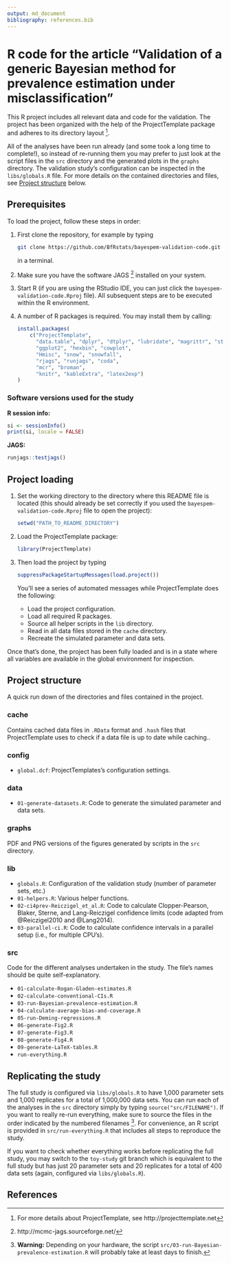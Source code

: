 ```yaml
---
output: md_document
bibliography: references.bib
---
```


<!-- This markdown document has been gerenated by knitting an R markdown file.-->

# R code for the article "Validation of a generic Bayesian method for prevalence estimation under misclassification"

This R project includes all relevant data and code for the validation.
The project has been organized with the help of the ProjectTemplate package and adheres to its directory layout ^[For more details about ProjectTemplate, see http://projecttemplate.net].

All of the analyses have been run already (and some took a long time to complete!), so instead of re-running them you may prefer to just look at the script files in the `src` directory and the generated plots in the `graphs` directory.
The validation study's configuration can be inspected in the `libs/globals.R` file. 
For more details on the contained directories and files, see [Project structure] below.

## Prerequisites

To load the project, follow these steps in order:

1. First clone the repository, for example by typing

    ```sh
    git clone https://github.com/BfRstats/bayespem-validation-code.git
    ```

    in a terminal.

1. Make sure you have the software JAGS ^[http://mcmc-jags.sourceforge.net/] installed on your system.

1. Start R (if you are using the RStudio IDE, you can just click the `bayespem-validation-code.Rproj` file). All subsequent steps are to be executed within the R environment.

1. A number of R packages is required. You may install them by calling:  

    ```r
    install.packages(
        c("ProjectTemplate",
          "data.table", "dplyr", "dtplyr", "lubridate", "magrittr", "stringr", "tidyr",
          "ggplot2", "hexbin", "cowplot",
          "Hmisc", "snow", "snowfall",
          "rjags", "runjags", "coda",
          "mcr", "broman",
          "knitr", "kableExtra", "latex2exp")
    )
    ```

### Software versions used for the study

**R session info:**
```r
si <- sessionInfo()
print(si, locale = FALSE)
```

**JAGS:**
```r
runjags::testjags()
```

## Project loading

1.  Set the working directory to the directory where this README file is located (this should already be set correctly if you used the `bayespem-validation-code.Rproj` file to open the project):

    ```r
    setwd("PATH_TO_README_DIRECTORY")
    ```

1. Load the ProjectTemplate package:

    ```r
    library(ProjectTemplate)
    ```

1. Then load the project by typing 

    ```r
    suppressPackageStartupMessages(load.project())
    ```

    You'll see a series of automated messages while ProjectTemplate does the following:
    *  Load the project configuration.
    *  Load all required R packages.
    *  Source all helper scripts in the `lib` directory.
    *  Read in all data files stored in the `cache` directory.
    *  Recreate the simulated parameter and data sets.
    
Once that's done, the project has been fully loaded and is in a state where all variables are available in the global environment for inspection.

## Project structure

A quick run down of the directories and files contained in the project.

### cache
Contains cached data files in `.RData` format and `.hash` files that ProjectTemplate uses to check if a data file is up to date while caching..

### config
* `global.dcf`: ProjectTemplates's configuration settings.

### data
* `01-generate-datasets.R`: Code to generate the simulated parameter and data sets.

### graphs
PDF and PNG versions of the figures generated by scripts in the `src` directory.

### lib
* `globals.R`: Configuration of the validation study (number of parameter sets, etc.)
* `01-helpers.R`: Various helper functions.
* `02-ci4prev-Reiczigel_et_al.R`: Code to calculate Clopper-Pearson, Blaker, Sterne, and Lang-Reiczigel confidence limits (code adapted from @Reiczigel2010 and @Lang2014).
* `03-parallel-ci.R`: Code to calculate confidence intervals in a parallel setup (i.e., for multiple CPU's).

### src
Code for the different analyses undertaken in the study.
The file's names should be quite self-explanatory.

* `01-calculate-Rogan-Gladen-estimates.R` 
* `02-calculate-conventional-CIs.R` 
* `03-run-Bayesian-prevalence-estimation.R` 
* `04-calculate-average-bias-and-coverage.R`  
* `05-run-Deming-regressions.R` 
* `06-generate-Fig2.R` 
* `07-generate-Fig3.R`  
* `08-generate-Fig4.R` 
* `09-generate-LaTeX-tables.R` 
* `run-everything.R` 

## Replicating the study

The full study is configured via `libs/globals.R` to have 1,000 parameter sets and 1,000 replicates for a total of 1,000,000 data sets.
You can run each of the analyses in the `src` directory simply by typing `source("src/FILENAME")`.
If you want to really re-run everything, make sure to source the files in the order indicated by the numbered filenames ^[**Warning:** Depending on your hardware, the script `src/03-run-Bayesian-prevalence-estimation.R` will probably take at least days to finish.].
For convenience, an R script is provided in `src/run-everything.R` that includes all steps to reproduce the study.

If you want to check whether everything works before replicating the full study, you may switch to the `toy-study` git branch which is equivalent to the full study but has just 20 parameter sets and 20 replicates for a total of 400 data sets (again, configured via `libs/globals.R`).


## References
